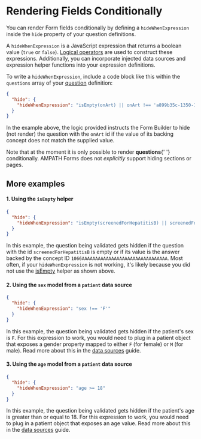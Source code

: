 
# Rendering Fields Conditionally

You can render Form fields conditionally by defining a `hideWhenExpression` inside the `hide` property of your question definitions.

A `hideWhenExpression` is a JavaScript expression that returns a boolean value (`true` or `false`). [Logical operators](https://javascript.info/logical-operators) are used to construct these expressions. Additionally, you can incorporate injected data sources and expression helper functions into your expression definitions.

To write a `hideWhenExpression`, include a code block like this within the `questions` array of your
[question](/docs/core-concepts/questions) definition:

```json copy
{
  "hide": {
    "hideWhenExpression": "isEmpty(onArt) || onArt !== 'a899b35c-1350-11df-a1f1-0026b9348838'"
  }
}
```

In the example above, the logic provided instructs the Form Builder to hide (not render) the question with the `onArt` id if the value of its backing concept does not match the supplied value.

<Callout emoji="ℹ️" type="info">
  Note that at the moment it is only possible to render <b>questions</b>{' '}
  conditionally. AMPATH Forms does not <em>explicitly</em> support hiding
  sections or pages.
</Callout>

## More examples

#### 1. Using the `isEmpty` helper

```json copy
{
  "hide": {
    "hideWhenExpression": "isEmpty(screenedForHepatitisB) || screenedForHepatitisB == '1066AAAAAAAAAAAAAAAAAAAAAAAAAAAAAAAA'"
  }
}
```

In this example, the question being validated gets hidden if the question with the id `screenedForHepatitisB` is empty or if its value is the answer backed by the concept ID `1066AAAAAAAAAAAAAAAAAAAAAAAAAAAAAAAA`. Most often, if your `hideWhenExpression` is not working, it's likely because you did not use the [isEmpty](/docs/expression-helpers#isempty) helper as shown above.

#### 2. Using the `sex` model from a `patient` data source

```json copy
{
  "hide": {
    "hideWhenExpression": "sex !== 'F'"
  }
}
```

In this example, the question being validated gets hidden if the patient's sex is `F`. For this expression to work, you would need to plug in a patient object that exposes a gender property mapped to either `F` (for female) or `M` (for male).
Read more about this in the [data sources](/docs/advanced-topics/injecting-data-sources/) guide.

#### 3. Using the `age` model from a `patient` data source

```json copy
{
  "hide": {
    "hideWhenExpression": "age >= 18"
  }
}
```

In this example, the question being validated gets hidden if the patient's age is greater than or equal to 18. For this expression to work, you would need to plug in a patient object that exposes an age value. Read more about this in the [data sources](/docs/advanced-topics/injecting-data-sources/) guide.
